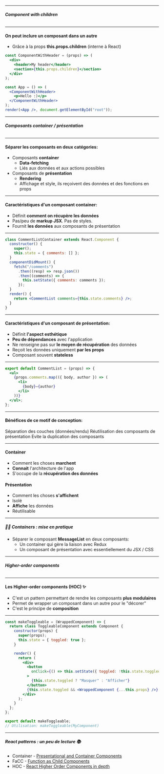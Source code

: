 
<Slides title="Les patterns React" course="Formation React">

<ChapterHeading title="Les patterns React" />

---

###### <b>Component with children</b>

---

<SlideHeader slideTitle="Component with children" />

#### On peut inclure un composant dans un autre

- Grâce à la props <b>this.props.children</b> (interne à React)

```jsx
const ComponentWithHeader = (props) => (
  <div>
    <header>My header</header>
    <section>{this.props.children}</section>
  </div>
);

const App = () => (
  <ComponentWithHeader>
    <p>Hello :)</p>
  </ComponentWithHeader>
);
render(<App />, document.getElementById("root"));
```

---

###### <b>Composants container / présentation</b>

---

<SlideHeader slideTitle="Composants container et de présentation" />

#### Séparer les composants en deux catégories:

- Composants **container**
  - **Data-fetching**
  - Liés aux données et aux actions possibles
- Composants de **présentation**
  - **Rendering**
  - Affichage et style, ils reçoivent des données et des fonctions en props

---

<SlideHeader slideTitle="Composants container" />

#### Caractéristiques d'un composant container:

- Définit **comment on récupère les données**
- Pas/peu de **markup JSX**. Pas de styles.
- Fournit **les données** aux composants de présentation

---

<SlideHeader slideTitle="Exemple de container" />

```jsx
class CommentListContainer extends React.Component {
  constructor() {
    super();
    this.state = { comments: [] };
  }
  componentDidMount() {
    fetch("/comments")
      .then((resp) => resp.json())
      .then((comments) => {
        this.setState({ comments: comments });
      });
  }
  render() {
    return <CommentList comments={this.state.comments} />;
  }
}
```

---

<SlideHeader slideTitle="Composant de présentation" />

#### Caractéristiques d'un composant de présentation:

- Définit **l'aspect esthétique**
- **Peu de dépendances** avec l'application
- Ne renseigne pas sur **le moyen de récupération** des données
- Reçoit les données uniquement **par les props**
- Composant souvent **stateless**

---

<SlideHeader slideTitle="Exemple d'un composant de présentation" />

```jsx
export default CommentList = (props) => {
  <ul>
    {props.comments.map(({ body, author }) => (
      <li>
        {body}—{author}
      </li>
    ))}
  </ul>;
};
```

---

<SlideHeader slideTitle="Composants container et de présentation" />

#### Bénéfices de ce motif de conception:

<List fontSize="1em" textAlign="left" m="0.6em 0" padding="12px 0">
  <ListItem>
    <ListIcon as={MdCheckCircle} color="green.300" />
    Séparation des couches (données/rendu)
  </ListItem>
  <ListItem>
    <ListIcon as={MdCheckCircle} color="green.300" />
    Réutilisation des composants de présentation
  </ListItem>
  <ListItem>
    <ListIcon as={MdCheckCircle} color="green.300" />
    Evite la duplication des composants
  </ListItem>
</List>

---

<SlideHeader slideTitle="Container/Présentation: résumé" />

<Stack flexDirection="row" justifyContent="stretch" fontSize="0.6em">
<div width="50%">

#### Container

- Comment les choses **marchent**
- **Connait** l'architecture de l'app
- S'occupe de la **récupération des données**

</div>
<div width="50%">

#### Présentation

- Comment les choses **s'affichent**
- Isolé
- **Affiche** les données
- Réutilisable

</div>
</Stack>

---

<SlideHeader slideTitle="Mise en pratique : container" />

##### 📐🤓 <b>Containers</b> : mise en pratique

- Séparer le composant **MessageList** en deux composants:
  - Un container qui gère la liaison avec Redux
  - Un composant de présentation avec essentiellement du JSX / CSS

---

###### <b>Higher-order components</b>

---

<SlideHeader slideTitle="Higher-order components" />

#### Les Higher-order components (HOC) ✨

- C'est un pattern permettant de rendre les composants **plus modulaires**
- Permet de wrapper un composant dans un autre pour le "décorer"
- C'est le principe de **composition**

---

<SlideHeader slideTitle="Higher-order components : exemple" />

```jsx
const makeToggleable = (WrappedComponent) => {
  return class ToggleableComponent extends Component {
    constructor(props) {
      super(props);
      this.state = { toggled: true };
    }

    render() {
      return (
        <div>
          <button
            onClick={() => this.setState({ toggled: !this.state.toggled })}
          >
            {this.state.toggled ? "Masquer" : "Afficher"}
          </button>
          {this.state.toggled && <WrappedComponent {...this.props} />}
        </div>
      );
    }
  };
};

export default makeToggleable;
// Utilisation: makeToggleable(MyComponent)
```

---

<SlideHeader slideTitle="React patterns : lecture" />

##### **React patterns :** un peu de lecture 📚

- Container -
  [Presentational and Container Components](https://medium.com/@dan_abramov/smart-and-dumb-components-7ca2f9a7c7d0)
- FaCC -
  [Function as Child Components](https://medium.com/merrickchristensen/function-as-child-components-5f3920a9ace9)
- HOC -
  [React Higher Order Components in depth](https://medium.com/@franleplant/react-higher-order-components-in-depth-cf9032ee6c3e)

</Slides>
